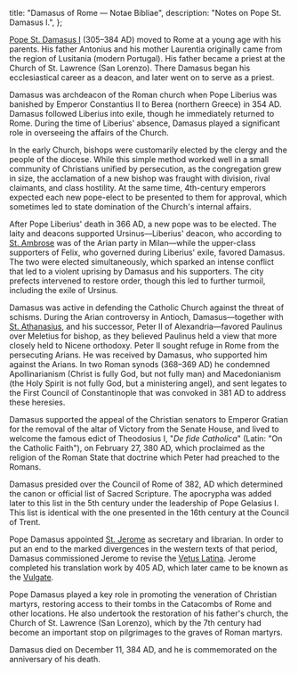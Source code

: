   title: "Damasus of Rome — Notae Bibliae",
  description: "Notes on Pope St. Damasus I.",
};

<Initial text="Damasus of Rome"/>

[Pope St. Damasus I](/glossary/names#damasus) (305–384 AD) moved to Rome at a young age with his parents. His father Antonius and his mother Laurentia originally came from the region of Lusitania (modern Portugal). His father became a priest at the Church of St. Lawrence (San Lorenzo). There Damasus began his ecclesiastical career as a deacon, and later went on to serve as a priest.

Damasus was archdeacon of the Roman church when Pope Liberius was banished by Emperor Constantius II to Berea (northern Greece) in 354 AD. Damasus followed Liberius into exile, though he immediately returned to Rome. During the time of Liberius' absence, Damasus played a significant role in overseeing the affairs of the Church.

In the early Church, bishops were customarily elected by the clergy and the people of the diocese. While this simple method worked well in a small community of Christians unified by persecution, as the congregation grew in size, the acclamation of a new bishop was fraught with division, rival claimants, and class hostility. At the same time, 4th-century emperors expected each new pope-elect to be presented to them for approval, which sometimes led to state domination of the Church's internal affairs.

After Pope Liberius' death in 366 AD, a new pope was to be elected. The laity and deacons supported Ursinus—Liberius' deacon, who according to [St. Ambrose](/people/saints/latin-fathers/ambrose-of-milan) was of the Arian party in Milan—while the upper-class supporters of Felix, who governed during Liberius' exile, favored Damasus. The two were elected simultaneously, which sparked an intense conflict that led to a violent uprising by Damasus and his supporters. The city prefects intervened to restore order, though this led to further turmoil, including the exile of Ursinus.

Damasus was active in defending the Catholic Church against the threat of schisms. During the Arian controversy in Antioch, Damasus—together with [St. Athanasius](/people/saints/greek-fathers/athanasius-of-alexandria), and his successor, Peter II of Alexandria—favored Paulinus over Meletius for bishop, as they believed Paulinus held a view that more closely held to Nicene orthodoxy. Peter II sought refuge in Rome from the persecuting Arians. He was received by Damasus, who supported him against the Arians. In two Roman synods (368–369 AD) he condemned Apollinarianism (Christ is fully God, but not fully man) and Macedonianism (the Holy Spirit is not fully God, but a ministering angel), and sent legates to the First Council of Constantinople that was convoked in 381 AD to address these heresies.

Damasus supported the appeal of the Christian senators to Emperor Gratian for the removal of the altar of Victory from the Senate House, and lived to welcome the famous edict of Theodosius I, "*De fide Catholica*" (Latin: "On the Catholic Faith"), on February 27, 380 AD, which proclaimed as the religion of the Roman State that doctrine which Peter had preached to the Romans.

Damasus presided over the Council of Rome of 382, AD which determined the canon or official list of Sacred Scripture. The apocrypha was added later to this list in the 5th century under the leadership of Pope Gelasius I. This list is identical with the one presented in the 16th century at the Council of Trent.

Pope Damasus appointed [St. Jerome](/people/saints/latin-fathers/jerome-of-stridon) as secretary and librarian. In order to put an end to the marked divergences in the western texts of that period, Damasus commissioned Jerome to revise the [Vetus Latina](/bible/translations/vetus-latina). Jerome completed his translation work by 405 AD, which later came to be known as the [Vulgate](/bible/translations/vulgate).

Pope Damasus played a key role in promoting the veneration of Christian martyrs, restoring access to their tombs in the Catacombs of Rome and other locations. He also undertook the restoration of his father's church, the Church of St. Lawrence (San Lorenzo), which by the 7th century had become an important stop on pilgrimages to the graves of Roman martyrs.

Damasus died on December 11, 384 AD, and he is commemorated on the anniversary of his death.
